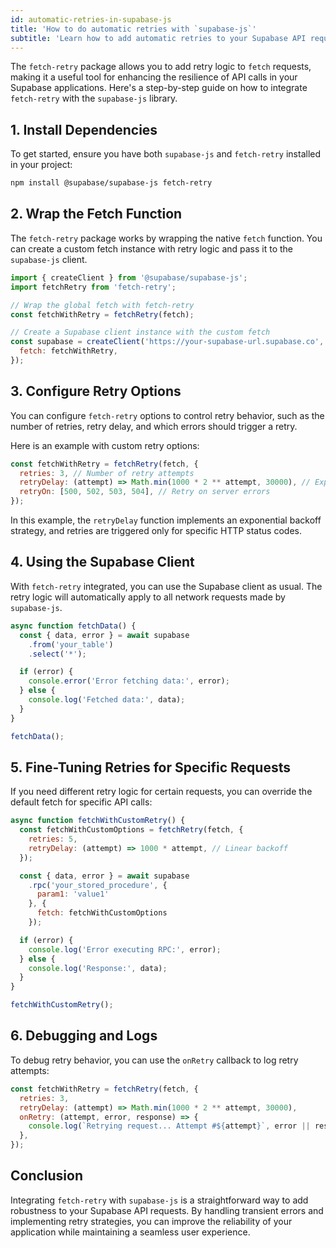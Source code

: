 ```yaml
---
id: automatic-retries-in-supabase-js
title: 'How to do automatic retries with `supabase-js`'
subtitle: 'Learn how to add automatic retries to your Supabase API requests using `fetch-retry`.'
---
```


The `fetch-retry` package allows you to add retry logic to `fetch` requests, making it a useful tool for enhancing the resilience of API calls in your Supabase applications. Here's a step-by-step guide on how to integrate `fetch-retry` with the `supabase-js` library.

## 1. Install Dependencies

To get started, ensure you have both `supabase-js` and `fetch-retry` installed in your project:

```bash
npm install @supabase/supabase-js fetch-retry
```

## 2. Wrap the Fetch Function

The `fetch-retry` package works by wrapping the native `fetch` function. You can create a custom fetch instance with retry logic and pass it to the `supabase-js` client.

```javascript
import { createClient } from '@supabase/supabase-js';
import fetchRetry from 'fetch-retry';

// Wrap the global fetch with fetch-retry
const fetchWithRetry = fetchRetry(fetch);

// Create a Supabase client instance with the custom fetch
const supabase = createClient('https://your-supabase-url.supabase.co', 'your-anon-key', {
  fetch: fetchWithRetry,
});
```

## 3. Configure Retry Options

You can configure `fetch-retry` options to control retry behavior, such as the number of retries, retry delay, and which errors should trigger a retry.

Here is an example with custom retry options:

```javascript
const fetchWithRetry = fetchRetry(fetch, {
  retries: 3, // Number of retry attempts
  retryDelay: (attempt) => Math.min(1000 * 2 ** attempt, 30000), // Exponential backoff
  retryOn: [500, 502, 503, 504], // Retry on server errors
});
```

In this example, the `retryDelay` function implements an exponential backoff strategy, and retries are triggered only for specific HTTP status codes.

## 4. Using the Supabase Client

With `fetch-retry` integrated, you can use the Supabase client as usual. The retry logic will automatically apply to all network requests made by `supabase-js`.

```javascript
async function fetchData() {
  const { data, error } = await supabase
    .from('your_table')
    .select('*');

  if (error) {
    console.error('Error fetching data:', error);
  } else {
    console.log('Fetched data:', data);
  }
}

fetchData();
```

## 5. Fine-Tuning Retries for Specific Requests

If you need different retry logic for certain requests, you can override the default fetch for specific API calls:

```javascript
async function fetchWithCustomRetry() {
  const fetchWithCustomOptions = fetchRetry(fetch, {
    retries: 5,
    retryDelay: (attempt) => 1000 * attempt, // Linear backoff
  });

  const { data, error } = await supabase
    .rpc('your_stored_procedure', {
      param1: 'value1'
    }, {
      fetch: fetchWithCustomOptions
    });

  if (error) {
    console.log('Error executing RPC:', error);
  } else {
    console.log('Response:', data);
  }
}

fetchWithCustomRetry();
```

## 6. Debugging and Logs

To debug retry behavior, you can use the `onRetry` callback to log retry attempts:

```javascript
const fetchWithRetry = fetchRetry(fetch, {
  retries: 3,
  retryDelay: (attempt) => Math.min(1000 * 2 ** attempt, 30000),
  onRetry: (attempt, error, response) => {
    console.log(`Retrying request... Attempt #${attempt}`, error || response);
  },
});
```

## Conclusion

Integrating `fetch-retry` with `supabase-js` is a straightforward way to add robustness to your Supabase API requests. By handling transient errors and implementing retry strategies, you can improve the reliability of your application while maintaining a seamless user experience.

